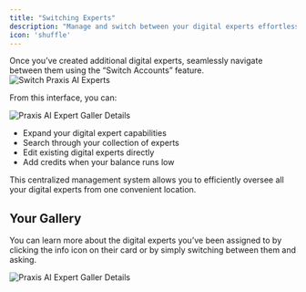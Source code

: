 ```yaml
---
title: "Switching Experts"
description: "Manage and switch between your digital experts effortlessly"
icon: 'shuffle'
---
```

Once you’ve created additional digital experts, seamlessly navigate between them using the “Switch Accounts” feature.
![Switch Praxis AI Experts](/images/guides/interface/expert-switch.webp)


From this interface, you can:

![Praxis AI Expert Galler Details](/images/guides/interface/expert-gallery.webp)



- Expand your digital expert capabilities
- Search through your collection of experts
- Edit existing digital experts directly
- Add credits when your balance runs low

This centralized management system allows you to efficiently oversee all your digital experts from one convenient location.



## Your Gallery
You can learn more about the digital experts you’ve been assigned to by clicking the info icon on their card or by simply switching between them and asking.


![Praxis AI Expert Galler Details](/images/guides/interface/expert-details.webp)
